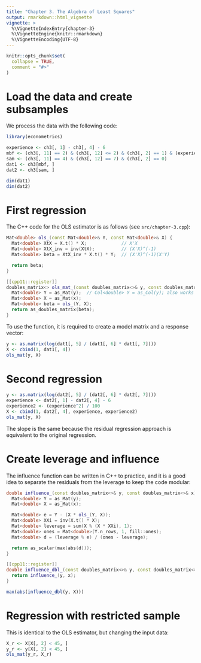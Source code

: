 ```yaml
---
title: "Chapter 3. The Algebra of Least Squares"
output: rmarkdown::html_vignette
vignette: >
  %\VignetteIndexEntry{chapter-3}
  %\VignetteEngine{knitr::rmarkdown}
  %\VignetteEncoding{UTF-8}
---
```


```r
knitr::opts_chunk$set(
  collapse = TRUE,
  comment = "#>"
)
```

# Load the data and create subsamples

We process the data with the following code:

```r
library(econometrics)

experience <- ch3[, 1] - ch3[, 4] - 6
mbf <- (ch3[, 11] == 2) & (ch3[, 12] <= 2) & (ch3[, 2] == 1) & (experience == 12)
sam <- (ch3[, 11] == 4) & (ch3[, 12] == 7) & (ch3[, 2] == 0)
dat1 <- ch3[mbf, ]
dat2 <- ch3[sam, ]

dim(dat1)
dim(dat2)
```

# First regression

The C++ code for the OLS estimator is as follows (see `src/chapter-3.cpp`):

```cpp
Mat<double> ols_(const Mat<double>& Y, const Mat<double>& X) {
  Mat<double> XtX = X.t() * X;             // X'X
  Mat<double> XtX_inv = inv(XtX);          // (X'X)^(-1)
  Mat<double> beta = XtX_inv * X.t() * Y;  // (X'X)^(-1)(X'Y)

  return beta;
}

[[cpp11::register]]
doubles_matrix<> ols_mat_(const doubles_matrix<>& y, const doubles_matrix<>& x) {
  Mat<double> Y = as_Mat(y);  // Col<double> Y = as_Col(y); also works
  Mat<double> X = as_Mat(x);
  Mat<double> beta = ols_(Y, X);
  return as_doubles_matrix(beta);
}
```

To use the function, it is required to create a model matrix and a response vector:

```r
y <- as.matrix(log(dat1[, 5] / (dat1[, 6] * dat1[, 7])))
X <- cbind(1, dat1[, 4])
ols_mat(y, X)
```

# Second regression

```r
y <- as.matrix(log(dat2[, 5] / (dat2[, 6] * dat2[, 7])))
experience <- dat2[, 1] - dat2[, 4] - 6
experience2 <- (experience^2) / 100
X <- cbind(1, dat2[, 4], experience, experience2)
ols_mat(y, X)
```

The slope is the same because the residual regression approach is equivalent to
the original regression.

# Create leverage and influence

The influence function can be written in C++ to practice, and it is a good idea
to separate the residuals from the leverage to keep the code modular:

```cpp
double influence_(const doubles_matrix<>& y, const doubles_matrix<>& x) {
  Mat<double> Y = as_Mat(y);
  Mat<double> X = as_Mat(x);

  Mat<double> e = Y - (X * ols_(Y, X));
  Mat<double> XXi = inv(X.t() * X);
  Mat<double> leverage = sum(X % (X * XXi), 1);
  Mat<double> ones = Mat<double>(Y.n_rows, 1, fill::ones);
  Mat<double> d = (leverage % e) / (ones - leverage);

  return as_scalar(max(abs(d)));
}

[[cpp11::register]]
double influence_dbl_(const doubles_matrix<>& y, const doubles_matrix<>& x) {
  return influence_(y, x);
}
```

```r
max(abs(influence_dbl(y, X)))
```

# Regression with restricted sample

This is identical to the OLS estimator, but changing the input data:

```r
X_r <- X[X[, 2] < 45, ]
y_r <- y[X[, 2] < 45, ]
ols_mat(y_r, X_r)
```
